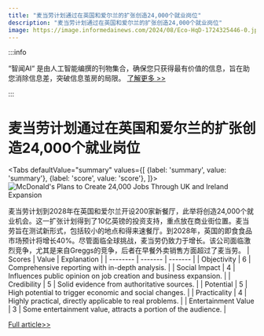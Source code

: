 ```yaml
---
title: "麦当劳计划通过在英国和爱尔兰的扩张创造24,000个就业岗位"
description: "麦当劳计划通过在英国和爱尔兰的扩张创造24,000个就业岗位"
image: https://image.informedainews.com/2024/08/Eco-HqD-1724325446-0.jpg
---
```



:::info

“智闻AI“ 是由人工智能编撰的刊物集合，确保您只获得最有价值的信息，旨在助您消除信息差，突破信息茧房的局限。  [了解更多 >>](/)

:::

# 麦当劳计划通过在英国和爱尔兰的扩张创造24,000个就业岗位


<Tabs
	defaultValue="summary"
	values={[
	{label: 'summary', value: 'summary'},
	{label: 'score', value: 'score'},
]}>
<TabItem value="summary">
<img
  src="https://image.informedainews.com/2024/08/Eco-HqD-1724325446-0.jpg"
  alt="McDonald's Plans to Create 24,000 Jobs Through UK and Ireland Expansion"
/>



麦当劳计划到2028年在英国和爱尔兰开设200家新餐厅，此举将创造24,000个就业机会。这一扩张计划得到了10亿英镑的投资支持，重点放在商业街位置。麦当劳旨在测试新形式，包括较小的地点和得来速餐厅。到2028年，英国的即食食品市场预计将增长40%。尽管面临全球挑战，麦当劳仍致力于增长。该公司面临激烈竞争，尤其是来自Greggs的竞争，后者在早餐外卖销售方面超过了麦当劳。
</TabItem>
<TabItem value="score">
	| Scores     | Value   | Explanation |
	| -------- | ------- | ------- |
	| Objectivity  | 6    | Comprehensive reporting with in-depth analysis.    |
	| Social Impact | 4     | Influences public opinion on job creation and business expansion.    |
	| Credibility    | 5    | Solid evidence from authoritative sources.    |
	| Potential    | 5    | High potential to trigger economic and social changes.    |
	| Practicality    | 4    | Highly practical, directly applicable to real problems.    |
	| Entertainment Value    | 3    | Some entertainment value, attracts a portion of the audience.    |
</TabItem>
</Tabs>

[Full article>>](https://www.theguardian.com/business/article/2024/aug/21/mcdonalds-24000-jobs-uk-ireland-expansion-200-restaurants-plan)
